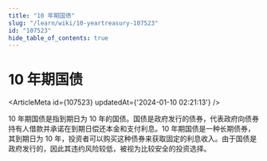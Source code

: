 ```yaml
---
title: "10 年期国债"
slug: "/learn/wiki/10-yeartreasury-107523"
id: "107523"
hide_table_of_contents: true
---
```



# 10 年期国债

<ArticleMeta id={107523} updatedAt={'2024-01-10 02:21:13'} />
<div className='border-solid border-b border-t-0 my-4 border-[var(--ifm-color-gray-300)]' />

10 年期国债是指到期日为 10 年的国债。国债是政府发行的债券，代表政府向债券持有人借款并承诺在到期日偿还本金和支付利息。10 年期国债是一种长期债券，其到期日为 10 年，投资者可以购买这种债券来获取固定的利息收入。由于国债是政府发行的，因此其违约风险较低，被视为比较安全的投资选择。
